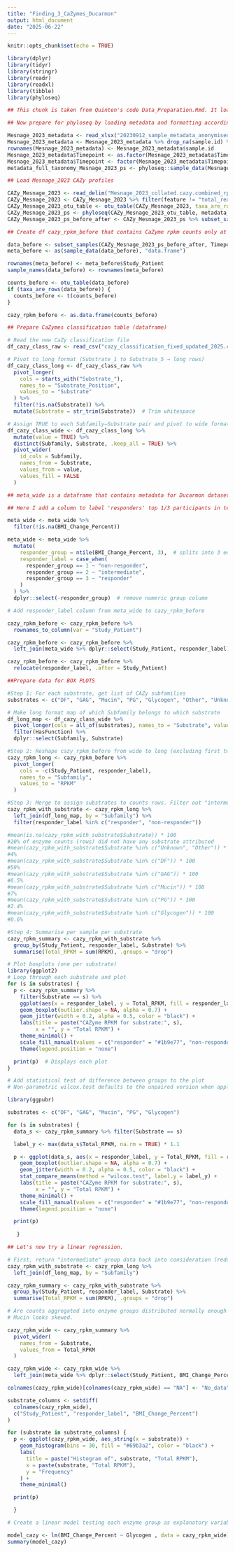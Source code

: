 ---
title: "Finding_3_CaZymes_Ducarmon"
output: html_document
date: "2025-06-22"
---

```{r setup, include=FALSE}
knitr::opts_chunk$set(echo = TRUE)
```


```{r}
library(dplyr)
library(tidyr)
library(stringr)
library(readr)
library(readxl)
library(tibble)
library(phyloseq)
```

```{r}
## This chunk is taken from Quinten's code Data_Preparation.Rmd. It loads CaZymes rpkm counts for Ducarmon dataset as well as metadata for CaZymes counts for Ducarmon dataset

## Now prepare for phyloseq by loading metadata and formatting accordingly

Mesnage_2023_metadata <- read_xlsx("20230912_sample_metadata_anonymised.xlsx")
Mesnage_2023_metadata <- Mesnage_2023_metadata %>% drop_na(sample.id) %>% filter(Type == "Stool") %>% as.data.frame()
rownames(Mesnage_2023_metadata) <- Mesnage_2023_metadata$sample.id
Mesnage_2023_metadata$Timepoint <- as.factor(Mesnage_2023_metadata$Timepoint)
Mesnage_2023_metadata$Timepoint <- factor(Mesnage_2023_metadata$Timepoint, levels = c("Before", "After", "FUP_1", "FUP_2"))
metadata_full_taxonomy_Mesnage_2023_ps <- phyloseq::sample_data(Mesnage_2023_metadata)

## Load Mesnage_2023 CAZy profiles

CAZy_Mesnage_2023 <- read_delim("Mesnage_2023_collated.cazy.combined_rpkm.txt")
CAZy_Mesnage_2023 <- CAZy_Mesnage_2023 %>% filter(feature != "total_reads" & feature != "filtered_reads" & feature != "category") %>% mutate_if(is.numeric , replace_na, replace = 0) %>% column_to_rownames("feature") %>% as.matrix()
CAZy_Mesnage_2023_otu_table <- otu_table(CAZy_Mesnage_2023, taxa_are_rows = TRUE)
CAZy_Mesnage_2023_ps <- phyloseq(CAZy_Mesnage_2023_otu_table, metadata_full_taxonomy_Mesnage_2023_ps)
CAZy_Mesnage_2023_ps_before_after <- CAZy_Mesnage_2023_ps %>% subset_samples( Timepoint %in% c("Before", "After"))
```

```{r}
## Create df cazy_rpkm_before that contains CaZyme rpkm counts only at timepoint before fasting

data_before <- subset_samples(CAZy_Mesnage_2023_ps_before_after, Timepoint == "Before")
meta_before <- as(sample_data(data_before), "data.frame")

rownames(meta_before) <- meta_before$Study_Patient
sample_names(data_before) <- rownames(meta_before)

counts_before <- otu_table(data_before)
if (taxa_are_rows(data_before)) {
  counts_before <- t(counts_before)
}

cazy_rpkm_before <- as.data.frame(counts_before)
```

```{r}
## Prepare CaZymes classification table (dataframe)

# Read the new CaZy classification file
df_cazy_class_raw <- read_csv("cazy_classification_fixed_updated_2025.csv")

# Pivot to long format (Substrate_1 to Substrate_5 → long rows)
df_cazy_class_long <- df_cazy_class_raw %>%
  pivot_longer(
    cols = starts_with("Substrate_"),
    names_to = "Substrate_Position",
    values_to = "Substrate"
  ) %>%
  filter(!is.na(Substrate)) %>%
  mutate(Substrate = str_trim(Substrate))  # Trim whitespace

# Assign TRUE to each Subfamily–Substrate pair and pivot to wide format
df_cazy_class_wide <- df_cazy_class_long %>%
  mutate(value = TRUE) %>%
  distinct(Subfamily, Substrate, .keep_all = TRUE) %>%
  pivot_wider(
    id_cols = Subfamily,
    names_from = Substrate,
    values_from = value,
    values_fill = FALSE
  )
```

```{r}
## meta_wide is a dataframe that contains metadata for Ducarmon dataset. Data is taken from Ducarmon_2024_Berlin_ps.RDS. meta_wide is created in Finding_2_stepwise_regression.Rmd

## Here I add a column to label 'responders' top 1/3 participants in terms of %_BMI_change, and 'non-responders' bottom 1/3

meta_wide <- meta_wide %>%
  filter(!is.na(BMI_Change_Percent))

meta_wide <- meta_wide %>%
  mutate(
    responder_group = ntile(BMI_Change_Percent, 3),  # splits into 3 equal bins
    responder_label = case_when(
      responder_group == 1 ~ "non-responder",
      responder_group == 2 ~ "intermediate",
      responder_group == 3 ~ "responder"
    )
  ) %>%
  dplyr::select(-responder_group)  # remove numeric group column
```

```{r}
# Add responder_label column from meta_wide to cazy_rpkm_before

cazy_rpkm_before <- cazy_rpkm_before %>%
  rownames_to_column(var = "Study_Patient")

cazy_rpkm_before <- cazy_rpkm_before %>%
  left_join(meta_wide %>% dplyr::select(Study_Patient, responder_label), by = "Study_Patient")

cazy_rpkm_before <- cazy_rpkm_before %>%
  relocate(responder_label, .after = Study_Patient)
```

```{r}
##Prepare data for BOX PLOTS

#Step 1: For each substrate, get list of CAZy subfamilies
substrates <- c("DF", "GAG", "Mucin", "PG", "Glycogen", "Other", "Unknown")

# Make long format map of which Subfamily belongs to which substrate
df_long_map <- df_cazy_class_wide %>%
  pivot_longer(cols = all_of(substrates), names_to = "Substrate", values_to = "HasFunction") %>%
  filter(HasFunction) %>%
  dplyr::select(Subfamily, Substrate)

#Step 2: Reshape cazy_rpkm_before from wide to long (excluding first two columns: Study_Patient and responder_label)
cazy_rpkm_long <- cazy_rpkm_before %>%
  pivot_longer(
    cols = -c(Study_Patient, responder_label),
    names_to = "Subfamily",
    values_to = "RPKM"
  )

#Step 3: Merge to assign substrates to counts rows. Filter out "intermediate" response group.
cazy_rpkm_with_substrate <- cazy_rpkm_long %>%
  left_join(df_long_map, by = "Subfamily") %>%
  filter(responder_label %in% c("responder", "non-responder"))

#mean(is.na(cazy_rpkm_with_substrate$Substrate)) * 100 
#20% of enzyme counts (rows) did not have any substrate attributed
#mean(cazy_rpkm_with_substrate$Substrate %in% c("Unknown", "Other")) * 100
#4%
#mean(cazy_rpkm_with_substrate$Substrate %in% c("DF")) * 100
#59%
#mean(cazy_rpkm_with_substrate$Substrate %in% c("GAG")) * 100
#6.5%
#mean(cazy_rpkm_with_substrate$Substrate %in% c("Mucin")) * 100
#7%
#mean(cazy_rpkm_with_substrate$Substrate %in% c("PG")) * 100
#2.4%
#mean(cazy_rpkm_with_substrate$Substrate %in% c("Glycogen")) * 100
#0.6%

#Step 4: Summarise per sample per substrate
cazy_rpkm_summary <- cazy_rpkm_with_substrate %>%
  group_by(Study_Patient, responder_label, Substrate) %>%
  summarise(Total_RPKM = sum(RPKM), .groups = "drop")

```

```{r}
# Plot boxplots (one per substrate)
library(ggplot2)
# Loop through each substrate and plot
for (s in substrates) {
  p <- cazy_rpkm_summary %>%
    filter(Substrate == s) %>%
    ggplot(aes(x = responder_label, y = Total_RPKM, fill = responder_label)) +
    geom_boxplot(outlier.shape = NA, alpha = 0.7) +
    geom_jitter(width = 0.2, alpha = 0.5, color = "black") +
    labs(title = paste("CAZyme RPKM for substrate:", s),
         x = "", y = "Total RPKM") +
    theme_minimal() +
    scale_fill_manual(values = c("responder" = "#1b9e77", "non-responder" = "#d95f02")) +
    theme(legend.position = "none")

  print(p)  # Displays each plot
}
```

```{r}
# Add statistical test of difference between groups to the plot 
# Non-parametric wilcox.test defaults to the unpaired version when applied to two groups aka Mann–Whitney U test

library(ggpubr)

substrates <- c("DF", "GAG", "Mucin", "PG", "Glycogen")

for (s in substrates) {
  data_s <- cazy_rpkm_summary %>% filter(Substrate == s)

  label_y <- max(data_s$Total_RPKM, na.rm = TRUE) * 1.1

  p <- ggplot(data_s, aes(x = responder_label, y = Total_RPKM, fill = responder_label)) +
    geom_boxplot(outlier.shape = NA, alpha = 0.7) +
    geom_jitter(width = 0.2, alpha = 0.5, color = "black") +
    stat_compare_means(method = "wilcox.test", label.y = label_y) +
    labs(title = paste("CAZyme RPKM for substrate:", s),
         x = "", y = "Total RPKM") +
    theme_minimal() +
    scale_fill_manual(values = c("responder" = "#1b9e77", "non-responder" = "#d95f02")) +
    theme(legend.position = "none")

  print(p)
  
   }
```

```{r}
## Let's now try a linear regression. 

# First, return "intermediate" group data back into consideration (redo Step 3 from above without label filtering)
cazy_rpkm_with_substrate <- cazy_rpkm_long %>%
  left_join(df_long_map, by = "Subfamily")

cazy_rpkm_summary <- cazy_rpkm_with_substrate %>%
  group_by(Study_Patient, responder_label, Substrate) %>%
  summarise(Total_RPKM = sum(RPKM), .groups = "drop")

```
```{r}
# Are counts aggregated into enzyme groups distributed normally enough for linear regression?
# Mucin looks skewed.

cazy_rpkm_wide <- cazy_rpkm_summary %>%
  pivot_wider(
    names_from = Substrate,
    values_from = Total_RPKM
  )

cazy_rpkm_wide <- cazy_rpkm_wide %>%
  left_join(meta_wide %>% dplyr::select(Study_Patient, BMI_Change_Percent), by = "Study_Patient")

colnames(cazy_rpkm_wide)[colnames(cazy_rpkm_wide) == "NA"] <- "No_data"

substrate_columns <- setdiff(
  colnames(cazy_rpkm_wide),
  c("Study_Patient", "responder_label", "BMI_Change_Percent")
)

for (substrate in substrate_columns) {
  p <- ggplot(cazy_rpkm_wide, aes_string(x = substrate)) +
    geom_histogram(bins = 30, fill = "#69b3a2", color = "black") +
    labs(
      title = paste("Histogram of", substrate, "Total RPKM"),
      x = paste(substrate, "Total RPKM"),
      y = "Frequency"
    ) +
    theme_minimal()

  print(p)

  }
```

```{r}
# Create a linear model testing each enzyme group as explanatory variable one by one (replace Glycogen with another substrate)

model_cazy <- lm(BMI_Change_Percent ~ Glycogen , data = cazy_rpkm_wide)
summary(model_cazy)

```

